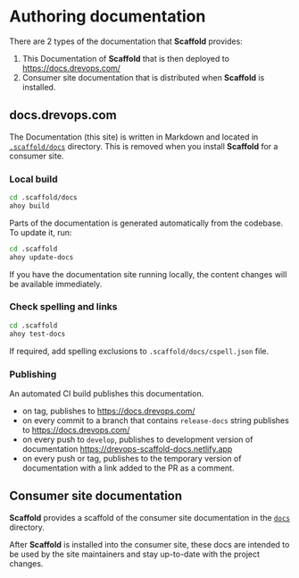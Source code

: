 # Authoring documentation

There are 2 types of the documentation that **Scaffold** provides:

1. This Documentation of **Scaffold** that is then deployed
   to https://docs.drevops.com/
2. Consumer site documentation that is distributed when **Scaffold** is
   installed.

## docs.drevops.com

The Documentation (this site) is written in Markdown and located in
[`.scaffold/docs`](https://github.com/drevops/scaffold/blob/develop/.scaffold/docs) directory. This is
removed when you install **Scaffold** for a
consumer site.

### Local build

```bash
cd .scaffold/docs
ahoy build
```

Parts of the documentation is generated automatically from the codebase.
To update it, run:

```bash
cd .scaffold
ahoy update-docs
```

If you have the documentation site running locally, the content changes will
be available immediately.

### Check spelling and links

```bash
cd .scaffold
ahoy test-docs
```

If required, add spelling exclusions to `.scaffold/docs/cspell.json`
file.

### Publishing

An automated CI build publishes this documentation.

- on tag, publishes to https://docs.drevops.com/
- on every commit to a branch that contains `release-docs` string publishes to https://docs.drevops.com/
- on every push to `develop`, publishes to development version of documentation https://drevops-scaffold-docs.netlify.app
- on every push or tag, publishes to the temporary version of documentation with a link added to the PR as a comment.

## Consumer site documentation

**Scaffold** provides a scaffold of the consumer site documentation in the
[`docs`](https://github.com/drevops/scaffold/blob/develop/docs) directory.

After **Scaffold** is installed into the consumer site, these docs are
intended to be used by the site maintainers and stay up-to-date with the
project changes.

